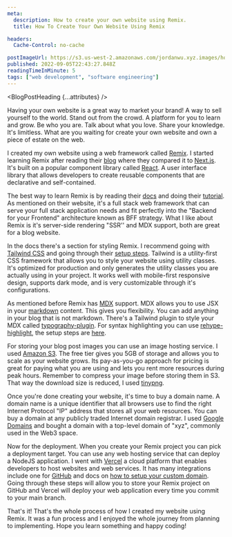 ```yaml
---
meta:
  description: How to create your own website using Remix.
  title: How To Create Your Own Website Using Remix

headers:
  Cache-Control: no-cache

postImageUrl: https://s3.us-west-2.amazonaws.com/jordanwu.xyz.images/how-to-create-your-own-website-using-remix.jpg
published: 2022-09-05T22:43:27.848Z
readingTimeInMinute: 5
tags: ["web development", "software engineering"]
---
```



<BlogPostHeading {...attributes} />

Having your own website is a great way to market your brand! A way to sell yourself to the world. Stand out from the crowd. A platform for you to learn and grow. Be who you are. Talk about what you love. Share your knowledge. It's limitless. What are you waiting for create your own website and own a piece of estate on the web.

I created my own website using a web framework called [Remix](https://remix.run). I started learning Remix after reading their [blog](https://remix.run/blog/remix-vs-next) where they compared it to [Next.js](https://nextjs.org). It's built on a popular component library called [React](https://reactjs.org). A user interface library that allows developers to create reusable components that are declarative and self-contained.

The best way to learn Remix is by reading their [docs](https://remix.run/docs) and doing their [tutorial](https://remix.run/docs/en/v1/tutorials/jokes). As mentioned on their website, it's a full stack web framework that can serve your full stack application needs and fit perfectly into the "Backend for your Frontend" architecture known as BFF strategy. What I like about Remix is it's server-side rendering "SSR'' and MDX support, both are great for a blog website.

In the docs there's a section for styling Remix. I recommend going with [Tailwind CSS](https://tailwindcss.com) and going through their [setup steps](https://tailwindcss.com/docs/guides/remix). Tailwind is a utility-first CSS framework that allows you to style your website using utility classes. It's optimized for production and only generates the utility classes you are actually using in your project. It works well with mobile-first responsive design, supports dark mode, and is very customizable through it's configurations.

As mentioned before Remix has [MDX](https://mdxjs.com) support. MDX allows you to use JSX in your [markdown](https://www.markdownguide.org/) content. This gives you flexibility. You can add anything in your blog that is not markdown. There's a Tailwind plugin to style your MDX called [typography-plugin](https://tailwindcss.com/docs/typography-plugin). For syntax highlighting you can use [rehype-highlight](https://github.com/rehypejs/rehype-highlight), the setup steps are [here](https://remix.run/docs/en/v1/guides/mdx#advanced-configuration).

For storing your blog post images you can use an image hosting service. I used [Amazon S3](https://aws.amazon.com/s3/). The free tier gives you 5GB of storage and allows you to scale as your website grows. Its pay-as-you-go approach for pricing is great for paying what you are using and lets you rent more resources during peak hours. Remember to compress your image before storing them in S3. That way the download size is reduced, I used [tinypng](https://tinypng.com).

Once you're done creating your website, it's time to buy a domain name. A domain name is a unique identifier that all browsers use to find the right Internet Protocol "IP" address that stores all your web resources. You can buy a domain at any publicly traded Internet domain registrar. I used [Google Domains](https://domains.google) and bought a domain with a top-level domain of "xyz", commonly used in the Web3 space.

Now for the deployment. When you create your Remix project you can pick a deployment target. You can use any web hosting service that can deploy a NodeJS application. I went with [Vercel](https://vercel.com) a cloud platform that enables developers to host websites and web services. It has many integrations include one for [GitHub](https://vercel.com/docs/concepts/git/vercel-for-github) and docs on [how to setup your custom domain](https://vercel.com/docs/concepts/projects/custom-domains). Going through these steps will allow you to store your Remix project on GitHub and Vercel will deploy your web application every time you commit to your main branch.

That's it! That's the whole process of how I created my website using Remix. It was a fun process and I enjoyed the whole journey from planning to implementing. Hope you learn something and happy coding!
